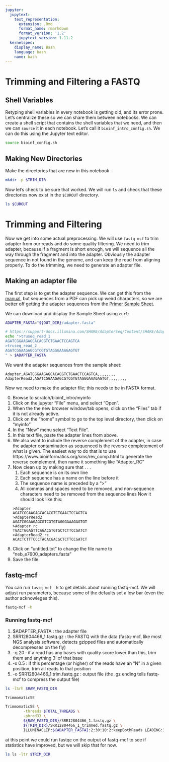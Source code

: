 ```yaml
---
jupyter:
  jupytext:
    text_representation:
      extension: .Rmd
      format_name: rmarkdown
      format_version: '1.2'
      jupytext_version: 1.11.2
  kernelspec:
    display_name: Bash
    language: bash
    name: bash
---
```


<!-- #region -->
# Trimming and Filtering a FASTQ


## Shell Variables
Retyping shell variables in every notebook is getting old, and its error prone.  Let's centralize these so we can share them between notebooks.  We can create a shell script that contains the shell variables that we need, and then we can `source` it in each notebook.  Let's call it `bioinf_intro_config.sh`.  We can do this using the Jupyter text editor.
<!-- #endregion -->

```bash
source bioinf_config.sh
```

## Making New Directories
Make the directories that are new in this notebook

```bash
mkdir -p $TRIM_DIR
```

Now let's check to be sure that worked.  We will run `ls` and check that these directories now exist in the `$CUROUT` directory.

```bash
ls $CUROUT
```

# Trimming and Filtering
Now we get into some actual preprocessing.  We will use `fastq-mcf` to trim adapter from our reads and do some quality filtering.  We need to trim adapter, because if a fragment is short enough, we will sequence all the way through the fragment and into the adapter.  Obviously the adapter sequence in not found in the genome, and can keep the read from aligning properly.  To do the trimming, we need to generate an adapter file.

## Making an adapter file
The first step is to get the adapter sequence.  We can get this from the [manual](https://www.neb.com/-/media/catalog/datacards-or-manuals/manuale7600.pdf), but sequences from a PDF can pick up weird characters, so we are better off getting the adapter sequences from the [Primer Sample Sheet](https://www.neb.com/-/media/nebus/worksheet-samples/e7600_reverse-complement-workflow-sample-sheet.csv?rev=2bc14feb223d4f338d3b4ac07c94ed78).  

We can download and display the Sample Sheet using `curl`:

```bash
ADAPTER_FASTA="${OUT_DIR}/adapter.fasta"

# https://support-docs.illumina.com/SHARE/AdapterSeq/Content/SHARE/AdapterSeq/TruSeq/CDIndexes.htm
echo ">truseq_read_1
AGATCGGAAGAGCACACGTCTGAACTCCAGTCA
>truseq_read_2
AGATCGGAAGAGCGTCGTGTAGGGAAAGAGTGT
" > $ADAPTER_FASTA
```

<!-- #region -->
We want the adapter sequences from the sample sheet: 
```
Adapter,AGATCGGAAGAGCACACGTCTGAACTCCAGTCA,,,,,,,,
AdapterRead2,AGATCGGAAGAGCGTCGTGTAGGGAAAGAGTGT,,,,,,,,
```

Now we need to make the adapter file; this needs to be in FASTA format.

0. Browse to scratch/bioinf_intro/myinfo
1. Click on the jupyter "File" menu, and select "Open".  
2. When the the new browser window/tab opens, click on the "Files" tab if it is not already active.
3. Click on the "home" symbol to go to the top level directory, then click on "myinfo"
4. In the "New" menu select "Text File".
5. In this text file, paste the adapter lines from above.
7. We also want to include the reverse complement of the adapter, in case the adapter contamination as sequenced is the reverse completement of what is given.  The easiest way to do that is to use https://www.bioinformatics.org/sms/rev_comp.html to generate the reverse complement, then name it something like "Adapter_RC"
8. Now clean up by making sure that . . .
    1. Each sequence is on its own line
    2. Each sequence has a name on the line before it
    3. The sequence name is preceded by a ">"
    4. All commas and spaces need to be removed, and non-sequence characters need to be removed from the sequence lines
Now it should look like this:
```
>Adapter
AGATCGGAAGAGCACACGTCTGAACTCCAGTCA
>AdapterRead2
AGATCGGAAGAGCGTCGTGTAGGGAAAGAGTGT
>Adapter_rc
TGACTGGAGTTCAGACGTGTGCTCTTCCGATCT
>AdapterRead2_rc
ACACTCTTTCCCTACACGACGCTCTTCCGATCT
```
10. Click on "untitled.txt" to change the file name to "neb_e7600_adapters.fasta"
11. Save the file.


## fastq-mcf
You can run `fastq-mcf -h` to get details about running fastq-mcf.  We will adjust run parameters, because some of the defaults set a low bar (even the author acknowleges this).
<!-- #endregion -->

```bash
fastq-mcf -h
```

### Running fastq-mcf
1. $ADAPTER_FASTA : the adapter file
2. SRR12804466_1.fastq.gz : the FASTQ with the data (fastq-mcf, like most NGS analysis software, detects gzipped files and automatically decompresses on the fly)
3. -q 20 : if a read has any bases with quality score lower than this, trim them and anything 3' of that base
4. -x 0.5 : if this percentage (or higher) of the reads have an "N" in a given position, trim all reads to that position
5. -o SRR12804466_1.trim.fastq.gz : output file (the .gz ending tells fastq-mcf to compress the output file)

```bash
ls -lSrh $RAW_FASTQ_DIR
```

```bash
TrimmomaticSE
```

```bash
TrimmomaticSE \
        -threads $TOTAL_THREADS \
        -phred33 \
        ${RAW_FASTQ_DIR}/SRR12804466_1.fastq.gz \
        ${TRIM_DIR}/SRR12804466_1_trimmed.fastq.gz \
        ILLUMINACLIP:${ADAPTER_FASTA}:2:30:10:2:keepBothReads LEADING:3 TRAILING:3 MINLEN:36
```

at this point we could run fastqc on the output of fastq-mcf to see if statistics have improved, but we will skip that for now.

```bash
ls ls -ltr $TRIM_DIR
```
